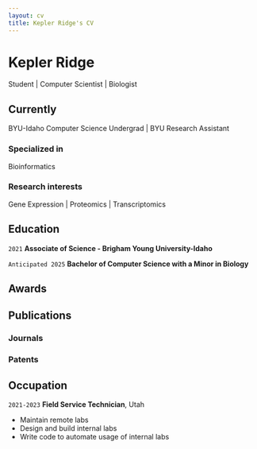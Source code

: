 ```yaml
---
layout: cv
title: Kepler Ridge's CV
---
```

# Kepler Ridge
Student | Computer Scientist | Biologist

<div id="webaddress">
<!-- <a href="isaac@applesdofall.org">isaac@applesdofall.org</a> -->
<!-- | <a href="http://en.wikipedia.org/wiki/Isaac_Newton">My wikipedia page</a> -->
</div>

## Currently

BYU-Idaho Computer Science Undergrad | BYU Research Assistant

### Specialized in

Bioinformatics

### Research interests

Gene Expression | Proteomics | Transcriptomics


## Education

`2021`
__Associate of Science - Brigham Young University-Idaho__

`Anticipated 2025`
__Bachelor of Computer Science with a Minor in Biology__

## Awards

## Publications

<!-- A list is also available [online](http://scholar.google.co.uk/citations?user=LTOTl0YAAAAJ) -->

### Journals

### Patents

## Occupation

`2021-2023`
__Field Service Technician__, Utah

- Maintain remote labs
- Design and build internal labs
- Write code to automate usage of internal labs

<!-- ### Footer

Last updated: May 2013 -->